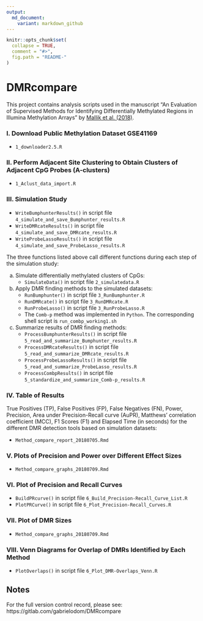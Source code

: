 ```yaml
---
output:
  md_document:
    variant: markdown_github
---
```


<!-- README.md is generated from README.Rmd. Please edit that file -->

```r
knitr::opts_chunk$set(
  collapse = TRUE,
  comment = "#>",
  fig.path = "README-"
)
```

# DMRcompare
This project contains analysis scripts used in the manuscript "An Evaluation of Supervised Methods for Identifying Differentially Methylated Regions in Illumina Methylation Arrays" by [Mallik et al. (2018)](https://doi.org/10.1093/bib/bby085).

### I. Download Public Methylation Dataset GSE41169

- `1_downloader2.5.R`

### II. Perform Adjacent Site Clustering to Obtain Clusters of Adjacent CpG Probes (A-clusters)

- `1_Aclust_data_import.R`

### III. Simulation Study

- `WriteBumphunterResults()` in script file `4_simulate_and_save_Bumphunter_results.R`
- `WriteDMRcateResults()` in script file `4_simulate_and_save_DMRcate_results.R`
- `WriteProbeLassoResults()` in script file `4_simulate_and_save_ProbeLasso_results.R`

The three functions listed above call different functions during each step of the simulation study:

a) Simulate differentially methylated clusters of CpGs:
    - `SimulateData()` in script file `2_simulatedata.R`
b) Apply DMR finding methods to the simulated datasets:
    - `RunBumphunter()` in script file `3_RunBumphunter.R`
    - `RunDMRcate()` in script file `3_RunDMRcate.R`
    - `RunProbeLasso()` in script file `3_RunProbeLasso.R`
    - The `Comb-p` method was implemented in `Python`. The corresponding shell script is `run_combp_working1.sh`
c) Summarize results of DMR finding methods:
    - `ProcessBumphunterResults()` in script file `5_read_and_summarize_Bumphunter_results.R`
    - `ProcessDMRcateResults()` in script file `5_read_and_summarize_DMRcate_results.R`
    - `ProcessProbeLassoResults()` in script file `5_read_and_summarize_ProbeLasso_results.R`
    - `ProcessCombpResults()` in script file `5_standardize_and_summarize_Comb-p_results.R`

### IV. Table of Results
True Positives (TP), False Positives (FP), False Negatives (FN), Power, Precision, Area under Precision-Recall curve (AuPR), Matthews' correlation coefficient (MCC), F1 Scores (F1) and Elapsed Time (in seconds) for the different DMR detection tools based on simulation datasets:

- `Method_compare_report_20180705.Rmd`

### V. Plots of Precision and Power over Different Effect Sizes

- `Method_compare_graphs_20180709.Rmd`

### VI. Plot of Precision and Recall Curves

- `BuildPRcurve()` in script file `6_Build_Precision-Recall_Curve_List.R`
- `PlotPRCurve()` in script file `6_Plot_Precision-Recall_Curves.R`

### VII. Plot of DMR Sizes

- `Method_compare_graphs_20180709.Rmd`

### VIII. Venn Diagrams for Overlap of DMRs Identified by Each Method

- `PlotOverlaps()` in script file `6_Plot_DMR-Overlaps_Venn.R`


## Notes
For the full version control record, please see:
https://gitlab.com/gabrielodom/DMRcompare